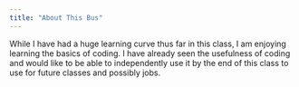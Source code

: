 ```yaml
---
title: "About This Bus"
---
```


While I have had a huge learning curve thus far in this class, I am enjoying learning the basics of coding.  I have already seen the usefulness of coding and would like to be able to independently use it by the end of this class to use for future classes and possibly jobs.